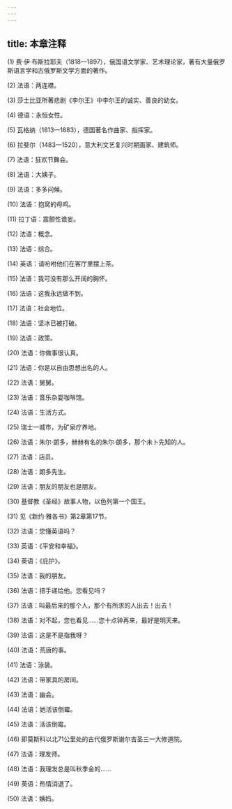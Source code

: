 ```yaml
---
---
---
```

title: 本章注释
---




(1) 费·伊·布斯拉耶夫（1818—1897），俄国语文学家、艺术理论家，著有大量俄罗斯语言学和古俄罗斯文学方面的著作。

(2) 法语：两连襟。

(3) 莎士比亚所著悲剧《李尔王》中李尔王的诚实、善良的幼女。

(4) 德语：永恒女性。

(5) 瓦格纳（1813—1883），德国著名作曲家、指挥家。

(6) 拉斐尔（1483—1520），意大利文艺复兴时期画家、建筑师。

(7) 法语：狂欢节舞会。

(8) 法语：大姨子。

(9) 法语：多多问候。

(10) 法语：抱窝的母鸡。

(11) 拉丁语：震颤性谵妄。

(12) 法语：概念。

(13) 法语：综合。

(14) 英语：请吩咐他们在客厅里摆上茶。

(15) 法语：我可没有那么开阔的胸怀。

(16) 法语：这我永远做不到。

(17) 法语：社会地位。

(18) 法语：坚冰已被打破。

(19) 法语：政策。

(20) 法语：你做事很认真。

(21) 法语：你是以自由思想出名的人。

(22) 法语：舅舅。

(23) 法语：音乐杂耍咖啡馆。

(24) 法语：生活方式。

(25) 瑞士一城市，为矿泉疗养地。

(26) 法语：朱尔·朗多，赫赫有名的朱尔·朗多，那个未卜先知的人。

(27) 法语：店员。

(28) 法语：朗多先生。

(29) 法语：朋友的朋友也是朋友。

(30) 基督教《圣经》故事人物，以色列第一个国王。

(31) 见《新约·雅各书》第2章第17节。

(32) 法语：您懂英语吗？

(33) 英语：《平安和幸福》。

(34) 英语：《庇护》。

(35) 法语：我的朋友。

(36) 法语：把手递给他。您看见吗？

(37) 法语：叫最后来的那个人，那个有所求的人出去！出去！

(38) 法语：对不起，您也看见……您十点钟再来，最好是明天来。

(39) 法语：这是不是指我呀？

(40) 法语：荒唐的事。

(41) 法语：泳装。

(42) 法语：带家具的房间。

(43) 法语：幽会。

(44) 法语：她活该倒霉。

(45) 法语：活该倒霉。

(46) 即莫斯科以北71公里处的古代俄罗斯谢尔吉圣三一大修道院。

(47) 法语：理发师。

(48) 法语：我理发总是叫秋季金的……

(49) 英语：热情消退了。

(50) 法语：姨妈。